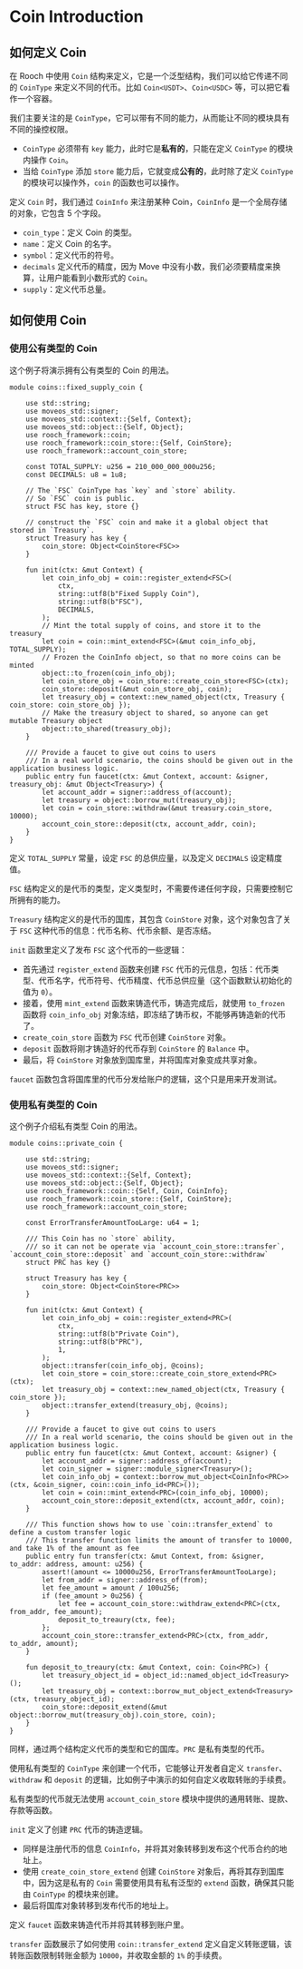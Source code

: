 # Coin Introduction

## 如何定义 Coin

在 Rooch 中使用 `Coin` 结构来定义，它是一个泛型结构，我们可以给它传递不同的 `CoinType` 来定义不同的代币。比如 `Coin<USDT>`、`Coin<USDC>` 等，可以把它看作一个容器。

我们主要关注的是 `CoinType`，它可以带有不同的能力，从而能让不同的模块具有不同的操控权限。

- `CoinType` 必须带有 `key` 能力，此时它是**私有的**，只能在定义 `CoinType` 的模块内操作 `Coin`。
- 当给 `CoinType` 添加 `store` 能力后，它就变成**公有的**，此时除了定义 `CoinType` 的模块可以操作外，`coin` 的函数也可以操作。

定义 `Coin`  时，我们通过 `CoinInfo` 来注册某种 Coin，`CoinInfo` 是一个全局存储的对象，它包含 5 个字段。

- `coin_type`：定义 Coin 的类型。
- `name`：定义 Coin 的名字。
- `symbol`：定义代币的符号。
- `decimals` 定义代币的精度，因为 Move 中没有小数，我们必须要精度来换算，让用户能看到小数形式的 `Coin`。
- `supply`：定义代币总量。

## 如何使用 Coin

### 使用公有类型的 Coin

这个例子将演示拥有公有类型的 Coin 的用法。

```move
module coins::fixed_supply_coin {

    use std::string;
    use moveos_std::signer;
    use moveos_std::context::{Self, Context};
    use moveos_std::object::{Self, Object};
    use rooch_framework::coin;
    use rooch_framework::coin_store::{Self, CoinStore};
    use rooch_framework::account_coin_store;

    const TOTAL_SUPPLY: u256 = 210_000_000_000u256;
    const DECIMALS: u8 = 1u8;

    // The `FSC` CoinType has `key` and `store` ability.
    // So `FSC` coin is public.
    struct FSC has key, store {}

    // construct the `FSC` coin and make it a global object that stored in `Treasury`.
    struct Treasury has key {
        coin_store: Object<CoinStore<FSC>>
    }

    fun init(ctx: &mut Context) {
        let coin_info_obj = coin::register_extend<FSC>(
            ctx,
            string::utf8(b"Fixed Supply Coin"),
            string::utf8(b"FSC"),
            DECIMALS,
        );
        // Mint the total supply of coins, and store it to the treasury
        let coin = coin::mint_extend<FSC>(&mut coin_info_obj, TOTAL_SUPPLY);
        // Frozen the CoinInfo object, so that no more coins can be minted
        object::to_frozen(coin_info_obj);
        let coin_store_obj = coin_store::create_coin_store<FSC>(ctx);
        coin_store::deposit(&mut coin_store_obj, coin);
        let treasury_obj = context::new_named_object(ctx, Treasury { coin_store: coin_store_obj });
        // Make the treasury object to shared, so anyone can get mutable Treasury object
        object::to_shared(treasury_obj);
    }

    /// Provide a faucet to give out coins to users
    /// In a real world scenario, the coins should be given out in the application business logic.
    public entry fun faucet(ctx: &mut Context, account: &signer, treasury_obj: &mut Object<Treasury>) {
        let account_addr = signer::address_of(account);
        let treasury = object::borrow_mut(treasury_obj);
        let coin = coin_store::withdraw(&mut treasury.coin_store, 10000);
        account_coin_store::deposit(ctx, account_addr, coin);
    }
}
```

定义 `TOTAL_SUPPLY` 常量，设定 `FSC` 的总供应量，以及定义 `DECIMALS` 设定精度值。

`FSC` 结构定义的是代币的类型，定义类型时，不需要传递任何字段，只需要控制它所拥有的能力。

`Treasury` 结构定义的是代币的国库，其包含 `CoinStore` 对象，这个对象包含了关于 `FSC` 这种代币的信息：代币名称、代币余额、是否冻结。

`init` 函数里定义了发布 `FSC` 这个代币的一些逻辑：

- 首先通过 `register_extend` 函数来创建 `FSC` 代币的元信息，包括：代币类型、代币名字，代币符号、代币精度、代币总供应量（这个函数默认初始化的值为 `0`）。
- 接着，使用 `mint_extend` 函数来铸造代币，铸造完成后，就使用 `to_frozen` 函数将 `coin_info_obj` 对象冻结，即冻结了铸币权，不能够再铸造新的代币了。
- `create_coin_store` 函数为 `FSC` 代币创建 `CoinStore` 对象。
- `deposit` 函数将刚才铸造好的代币存到 `CoinStore` 的 `Balance` 中。
- 最后，将 `CoinStore` 对象放到国库里，并将国库对象变成共享对象。

`faucet` 函数包含将国库里的代币分发给账户的逻辑，这个只是用来开发测试。

### 使用私有类型的 Coin

这个例子介绍私有类型 Coin 的用法。

```move
module coins::private_coin {

    use std::string;
    use moveos_std::signer;
    use moveos_std::context::{Self, Context};
    use moveos_std::object::{Self, Object};
    use rooch_framework::coin::{Self, Coin, CoinInfo};
    use rooch_framework::coin_store::{Self, CoinStore};
    use rooch_framework::account_coin_store;

    const ErrorTransferAmountTooLarge: u64 = 1;

    /// This Coin has no `store` ability, 
    /// so it can not be operate via `account_coin_store::transfer`, `account_coin_store::deposit` and `account_coin_store::withdraw`
    struct PRC has key {}

    struct Treasury has key {
        coin_store: Object<CoinStore<PRC>>
    }

    fun init(ctx: &mut Context) {
        let coin_info_obj = coin::register_extend<PRC>(
            ctx,
            string::utf8(b"Private Coin"),
            string::utf8(b"PRC"),
            1,
        );
        object::transfer(coin_info_obj, @coins);
        let coin_store = coin_store::create_coin_store_extend<PRC>(ctx);
        let treasury_obj = context::new_named_object(ctx, Treasury { coin_store });
        object::transfer_extend(treasury_obj, @coins);
    }

    /// Provide a faucet to give out coins to users
    /// In a real world scenario, the coins should be given out in the application business logic.
    public entry fun faucet(ctx: &mut Context, account: &signer) {
        let account_addr = signer::address_of(account);
        let coin_signer = signer::module_signer<Treasury>();
        let coin_info_obj = context::borrow_mut_object<CoinInfo<PRC>>(ctx, &coin_signer, coin::coin_info_id<PRC>());
        let coin = coin::mint_extend<PRC>(coin_info_obj, 10000);
        account_coin_store::deposit_extend(ctx, account_addr, coin);
    }

    /// This function shows how to use `coin::transfer_extend` to define a custom transfer logic
    /// This transfer function limits the amount of transfer to 10000, and take 1% of the amount as fee
    public entry fun transfer(ctx: &mut Context, from: &signer, to_addr: address, amount: u256) {
        assert!(amount <= 10000u256, ErrorTransferAmountTooLarge);
        let from_addr = signer::address_of(from);
        let fee_amount = amount / 100u256;
        if (fee_amount > 0u256) {
            let fee = account_coin_store::withdraw_extend<PRC>(ctx, from_addr, fee_amount);
            deposit_to_treaury(ctx, fee);
        };
        account_coin_store::transfer_extend<PRC>(ctx, from_addr, to_addr, amount);
    }

    fun deposit_to_treaury(ctx: &mut Context, coin: Coin<PRC>) {
        let treasury_object_id = object_id::named_object_id<Treasury>();
        let treasury_obj = context::borrow_mut_object_extend<Treasury>(ctx, treasury_object_id);
        coin_store::deposit_extend(&mut object::borrow_mut(treasury_obj).coin_store, coin);
    }
}
```

同样，通过两个结构定义代币的类型和它的国库。`PRC` 是私有类型的代币。

使用私有类型的 `CoinType` 来创建一个代币，它能够让开发者自定义 `transfer`、`withdraw` 和 `deposit` 的逻辑，比如例子中演示的如何自定义收取转账的手续费。

私有类型的代币就无法使用 `account_coin_store` 模块中提供的通用转账、提款、存款等函数。

`init` 定义了创建 `PRC` 代币的铸造逻辑。

- 同样是注册代币的信息 `CoinInfo`，并将其对象转移到发布这个代币合约的地址上。
- 使用 `create_coin_store_extend` 创建 `CoinStore` 对象后，再将其存到国库中，因为这是私有的 `Coin` 需要使用具有私有泛型的 `extend` 函数，确保其只能由 `CoinType` 的模块来创建。
- 最后将国库对象转移到发布代币的地址上。

定义 `faucet` 函数来铸造代币并将其转移到账户里。

`transfer` 函数展示了如何使用 `coin::transfer_extend` 定义自定义转账逻辑，该转账函数限制转账金额为 `10000`，并收取金额的 `1%` 的手续费。
